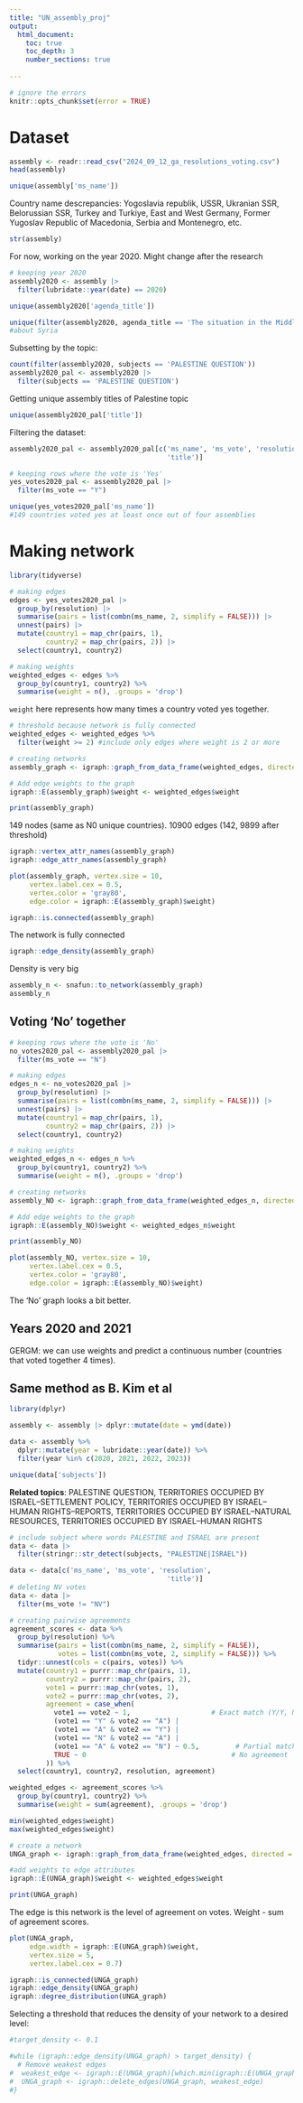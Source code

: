 ```yaml
---
title: "UN_assembly_proj"
output: 
  html_document:
    toc: true
    toc_depth: 3
    number_sections: true
    
---
```


```r
# ignore the errors
knitr::opts_chunk$set(error = TRUE)
```


# Dataset

```r
assembly <- readr::read_csv("2024_09_12_ga_resolutions_voting.csv")
head(assembly)
```

```r
unique(assembly['ms_name'])
```

Country name descrepancies: Yogoslavia republik, USSR, Ukranian SSR, Belorussian SSR, Turkey and Turkiye, East and West Germany, Former Yugoslav Republic of Macedonia, Serbia and Montenegro, etc.


```r
str(assembly)
```

For now, working on the year 2020. Might change after the research
```r
# keeping year 2020
assembly2020 <- assembly |>
  filter(lubridate::year(date) == 2020)
```

```r
unique(assembly2020['agenda_title'])
```

```r
unique(filter(assembly2020, agenda_title == 'The situation in the Middle East.'))
#about Syria
```


Subsetting by the topic:
```r
count(filter(assembly2020, subjects == 'PALESTINE QUESTION')) 
assembly2020_pal <- assembly2020 |> 
  filter(subjects == 'PALESTINE QUESTION')

```

Getting unique assembly titles of Palestine topic
```r
unique(assembly2020_pal['title'])
```


Filtering the dataset:
```r
assembly2020_pal <- assembly2020_pal[c('ms_name', 'ms_vote', 'resolution', 
                                       'title')]
```


```r
# keeping rows where the vote is 'Yes'
yes_votes2020_pal <- assembly2020_pal |> 
  filter(ms_vote == "Y")
```

```r
unique(yes_votes2020_pal['ms_name'])
#149 countries voted yes at least once out of four assemblies
```


# Making network

```r
library(tidyverse)

# making edges
edges <- yes_votes2020_pal |>
  group_by(resolution) |>
  summarise(pairs = list(combn(ms_name, 2, simplify = FALSE))) |>
  unnest(pairs) |>
  mutate(country1 = map_chr(pairs, 1),
         country2 = map_chr(pairs, 2)) |>
  select(country1, country2)
```


```r
# making weights
weighted_edges <- edges %>%
  group_by(country1, country2) %>%
  summarise(weight = n(), .groups = 'drop')
```

`weight` here represents how many times a country voted yes together.

```r
# threshold because network is fully connected
weighted_edges <- weighted_edges %>%
  filter(weight >= 2) #include only edges where weight is 2 or more
```


```r
# creating networks
assembly_graph <- igraph::graph_from_data_frame(weighted_edges, directed = FALSE)

# Add edge weights to the graph
igraph::E(assembly_graph)$weight <- weighted_edges$weight
```


```r
print(assembly_graph)
```
149 nodes (same as N0 unique countries). 10900 edges (142, 9899 after threshold)

```r
igraph::vertex_attr_names(assembly_graph)
igraph::edge_attr_names(assembly_graph)
```


```r
plot(assembly_graph, vertex.size = 10, 
     vertex.label.cex = 0.5,
     vertex.color = 'gray80',
     edge.color = igraph::E(assembly_graph)$weight)
```



```r
igraph::is.connected(assembly_graph)
```
The network is fully connected


```r
igraph::edge_density(assembly_graph)
```
Density is very big





```r
assembly_n <- snafun::to_network(assembly_graph)
assembly_n
```

## Voting 'No' together

```r
# keeping rows where the vote is 'No'
no_votes2020_pal <- assembly2020_pal |> 
  filter(ms_vote == "N")
```


```r
# making edges
edges_n <- no_votes2020_pal |>
  group_by(resolution) |>
  summarise(pairs = list(combn(ms_name, 2, simplify = FALSE))) |>
  unnest(pairs) |>
  mutate(country1 = map_chr(pairs, 1),
         country2 = map_chr(pairs, 2)) |>
  select(country1, country2)

# making weights
weighted_edges_n <- edges_n %>%
  group_by(country1, country2) %>%
  summarise(weight = n(), .groups = 'drop')
```


```r
# creating networks
assembly_NO <- igraph::graph_from_data_frame(weighted_edges_n, directed = FALSE)

# Add edge weights to the graph
igraph::E(assembly_NO)$weight <- weighted_edges_n$weight
```


```r
print(assembly_NO)
```

```r
plot(assembly_NO, vertex.size = 10, 
     vertex.label.cex = 0.5,
     vertex.color = 'gray80',
     edge.color = igraph::E(assembly_NO)$weight)
```
The 'No' graph looks a bit better.

## Years 2020 and 2021


GERGM: we can use weights and predict a continuous number (countries that voted together 4 times).


## Same method as B. Kim et al


```r
library(dplyr)

assembly <- assembly |> dplyr::mutate(date = ymd(date))

data <- assembly %>% 
  dplyr::mutate(year = lubridate::year(date)) %>% 
  filter(year %in% c(2020, 2021, 2022, 2023))
```


```r
unique(data['subjects'])
```

**Related topics**: PALESTINE QUESTION, TERRITORIES OCCUPIED BY ISRAEL--SETTLEMENT POLICY, TERRITORIES OCCUPIED BY ISRAEL--HUMAN RIGHTS--REPORTS, TERRITORIES OCCUPIED BY ISRAEL--NATURAL RESOURCES, TERRITORIES OCCUPIED BY ISRAEL--HUMAN RIGHTS

```r
# include subject where words PALESTINE and ISRAEL are present
data <- data |> 
  filter(stringr::str_detect(subjects, "PALESTINE|ISRAEL"))
```


```r
data <- data[c('ms_name', 'ms_vote', 'resolution', 
                                       'title')]
# deleting NV votes
data <- data |> 
  filter(ms_vote != "NV")
```


```r
# creating pairwise agreements
agreement_scores <- data %>%
  group_by(resolution) %>%
  summarise(pairs = list(combn(ms_name, 2, simplify = FALSE)),
            votes = list(combn(ms_vote, 2, simplify = FALSE))) %>%
  tidyr::unnest(cols = c(pairs, votes)) %>%
  mutate(country1 = purrr::map_chr(pairs, 1),
         country2 = purrr::map_chr(pairs, 2),
         vote1 = purrr::map_chr(votes, 1),
         vote2 = purrr::map_chr(votes, 2),
         agreement = case_when(
           vote1 == vote2 ~ 1,                    # Exact match (Y/Y, N/N, A/A)
           (vote1 == "Y" & vote2 == "A") | 
           (vote1 == "A" & vote2 == "Y") |
           (vote1 == "N" & vote2 == "A") | 
           (vote1 == "A" & vote2 == "N") ~ 0.5,         # Partial match (Y/A, N/A)
           TRUE ~ 0                                    # No agreement
         )) %>%
  select(country1, country2, resolution, agreement)
```


```r
weighted_edges <- agreement_scores %>%
  group_by(country1, country2) %>%
  summarise(weight = sum(agreement), .groups = 'drop')
```


```r
min(weighted_edges$weight)
max(weighted_edges$weight)
```



```r
# create a network
UNGA_graph <- igraph::graph_from_data_frame(weighted_edges, directed = FALSE)

#add weights to edge attributes
igraph::E(UNGA_graph)$weight <- weighted_edges$weight
```


```r
print(UNGA_graph)
```

The edge is this network is the level of agreement on votes. Weight - sum of agreement scores.


```r
plot(UNGA_graph, 
     edge.width = igraph::E(UNGA_graph)$weight, 
     vertex.size = 5, 
     vertex.label.cex = 0.7)
```

```r
igraph::is_connected(UNGA_graph)
igraph::edge_density(UNGA_graph)
igraph::degree_distribution(UNGA_graph)
```



Selecting a threshold that reduces the density of your network to a desired level:
```r
#target_density <- 0.1

#while (igraph::edge_density(UNGA_graph) > target_density) {
  # Remove weakest edges 
#  weakest_edge <- igraph::E(UNGA_graph)[which.min(igraph::E(UNGA_graph)$weight)]
#  UNGA_graph <- igraph::delete_edges(UNGA_graph, weakest_edge)
#}
```





